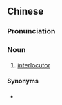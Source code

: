 {{also|对谈者}}
==Chinese==
{{zh-forms|s=对谈者|type=21}}

===Pronunciation===
{{zh-pron
|m=duìtánzhě
|cat=n
}}

===Noun===
{{zh-noun}}

# [[interlocutor]]

====Synonyms====
* {{zh-l|對話者}}